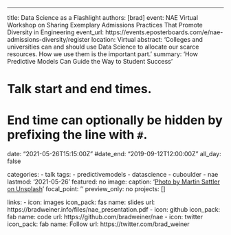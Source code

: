 ---
title: Data Science as a Flashlight
authors: [brad]
event: NAE Virtual Workshop on Sharing Exemplary Admissions Practices That Promote Diversity in Engineering
event_url: https://events.eposterboards.com/e/nae-admissions-diversity/register
location: Virtual
abstract: 'Colleges and universities can and should use Data Science to allocate our scarce resources. How we use them is the important part.' 
summary: 'How Predictive Models Can Guide the Way to Student Success'

# Talk start and end times.
#   End time can optionally be hidden by prefixing the line with `#`.
date: "2021-05-26T15:15:00Z"
#date_end: "2019-09-12T12:00:00Z"
all_day: false

categories:
  - talk
tags:
  - predictivemodels
  - datascience
  - cuboulder
  - nae
lastmod: '2021-05-26'
featured: no
image:
  caption: '[Photo by Martin Sattler on Unsplash](https://unsplash.com/photos/mBz6QjRZKvc)'
  focal_point: ''
  preview_only: no
projects: []

links:
- icon: images
  icon_pack: fas
  name: slides
  url: https://bradweiner.info/files/nae_presentation.pdf
- icon: github
  icon_pack: fab
  name: code
  url: https://github.com/bradweiner/nae
- icon: twitter
  icon_pack: fab
  name: Follow
  url: https://twitter.com/brad_weiner